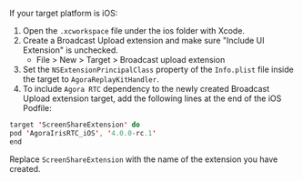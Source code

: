 <PlatformWrapper platform="react-native">

If your target platform is iOS:

1. Open the `.xcworkspace` file under the ios folder with Xcode.
1. Create a Broadcast Upload extension and make sure "Include UI Extension" is unchecked.
    - File > New > Target > Broadcast upload extension
1. Set the `NSExtensionPrincipalClass` property of the `Info.plist` file inside the target to `AgoraReplayKitHandler`.
1. To include `Agora RTC` dependency to the newly created Broadcast Upload extension target, add the following lines at the end of the iOS Podfile:

```swift
target 'ScreenShareExtension' do
pod 'AgoraIrisRTC_iOS', '4.0.0-rc.1'
end
```
   Replace `ScreenShareExtension` with the name of the extension you have created.

</PlatformWrapper>